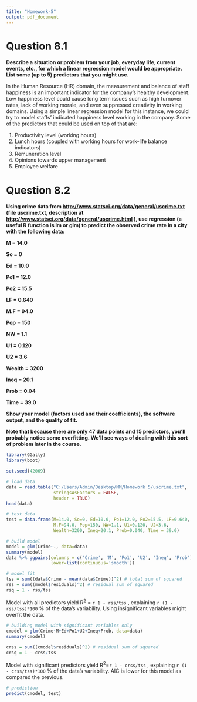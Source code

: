 ```yaml
---
title: "Homework-5"
output: pdf_document
---
```


# Question 8.1

**Describe a situation or problem from your job, everyday life, current events, etc., for which a linear regression model would be appropriate. List some (up to 5) predictors that you might use.**

In the Human Resource (HR) domain, the measurement and balance of staff happiness is an important indicator for the company's healthy development. Low happiness level could cause long term issues such as high turnover rates, lack of working morale, and even suppressed creativity in working domains. Using a simple linear regression model for this instance, we could try to model staffs' indicated happiness level working in the company. Some of the predictors that could be used on top of that are:

1.  Productivity level (working hours)
2.  Lunch hours (coupled with working hours for work-life balance indicators)
3.  Remuneration level
4.  Opinions towards upper management
5.  Employee welfare

\newpage

# Question 8.2

**Using crime data from <http://www.statsci.org/data/general/uscrime.txt> (file uscrime.txt, description at <http://www.statsci.org/data/general/uscrime.html> ), use regression (a useful R function is lm or glm) to predict the observed crime rate in a city with the following data:**

**M = 14.0**

**So = 0**

**Ed = 10.0**

**Po1 = 12.0**

**Po2 = 15.5**

**LF = 0.640**

**M.F = 94.0**

**Pop = 150**

**NW = 1.1**

**U1 = 0.120**

**U2 = 3.6**

**Wealth = 3200**

**Ineq = 20.1**

**Prob = 0.04**

**Time = 39.0**

**Show your model (factors used and their coefficients), the software output, and the quality of fit.**

**Note that because there are only 47 data points and 15 predictors, you'll probably notice some overfitting. We'll see ways of dealing with this sort of problem later in the course.**

```r
library(GGally)
library(boot)

set.seed(42069)

# load data
data = read.table("C:/Users/Admin/Desktop/MM/Homework 5/uscrime.txt", 
                  stringsAsFactors = FALSE,
                  header = TRUE)
head(data)

# test data
test = data.frame(M=14.0, So=0, Ed=10.0, Po1=12.0, Po2=15.5, LF=0.640,
                  M.F=94.0, Pop=150, NW=1.1, U1=0.120, U2=3.6, 
                  Wealth=3200, Ineq=20.1, Prob=0.040, Time = 39.0)
```

```r
# build model
model = glm(Crime~., data=data)
summary(model)
data %>% ggpairs(columns = c('Crime', 'M', 'Po1', 'U2', 'Ineq', 'Prob'),
                 lower=list(continuous='smooth'))

# model fit
tss = sum((data$Crime - mean(data$Crime))^2) # total sum of squared
rss = sum((model$residuals)^2) # residual sum of squared
rsq = 1 - rss/tss
```

Model with all predictors yield R^2^ = `r 1 - rss/tss` , explaining `r (1 - rss/tss)*100` % of the data's variability. Using insignificant variables might overfit the data.

```r
# building model with significant variables only
cmodel = glm(Crime~M+Ed+Po1+U2+Ineq+Prob, data=data)
summary(cmodel)

crss = sum((cmodel$residuals)^2) # residual sum of squared
crsq = 1 - crss/tss
```

Model with significant predictors yield R^2^=`r 1 - crss/tss` , explaining `r (1 - crss/tss)*100` % of the data's variability. AIC is lower for this model as compared the previous.

```r
# prediction
predict(cmodel, test)
```

